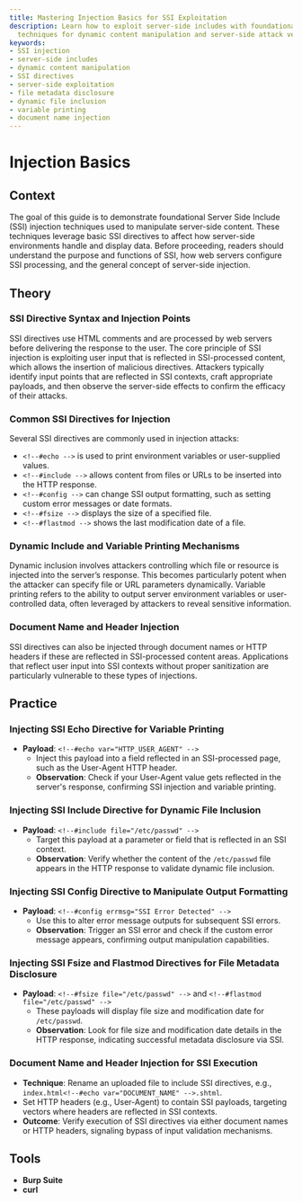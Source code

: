 ```yaml
---
title: Mastering Injection Basics for SSI Exploitation
description: Learn how to exploit server-side includes with foundational SSI injection
  techniques for dynamic content manipulation and server-side attack vectors.
keywords:
- SSI injection
- server-side includes
- dynamic content manipulation
- SSI directives
- server-side exploitation
- file metadata disclosure
- dynamic file inclusion
- variable printing
- document name injection
---
```


# Injection Basics

## Context

The goal of this guide is to demonstrate foundational Server Side Include (SSI) injection techniques used to manipulate server-side content. These techniques leverage basic SSI directives to affect how server-side environments handle and display data. Before proceeding, readers should understand the purpose and functions of SSI, how web servers configure SSI processing, and the general concept of server-side injection.

## Theory

### SSI Directive Syntax and Injection Points

SSI directives use HTML comments and are processed by web servers before delivering the response to the user. The core principle of SSI injection is exploiting user input that is reflected in SSI-processed content, which allows the insertion of malicious directives. Attackers typically identify input points that are reflected in SSI contexts, craft appropriate payloads, and then observe the server-side effects to confirm the efficacy of their attacks.

### Common SSI Directives for Injection

Several SSI directives are commonly used in injection attacks:

- `<!--#echo -->` is used to print environment variables or user-supplied values.
- `<!--#include -->` allows content from files or URLs to be inserted into the HTTP response.
- `<!--#config -->` can change SSI output formatting, such as setting custom error messages or date formats.
- `<!--#fsize -->` displays the size of a specified file.
- `<!--#flastmod -->` shows the last modification date of a file.

### Dynamic Include and Variable Printing Mechanisms

Dynamic inclusion involves attackers controlling which file or resource is injected into the server’s response. This becomes particularly potent when the attacker can specify file or URL parameters dynamically. Variable printing refers to the ability to output server environment variables or user-controlled data, often leveraged by attackers to reveal sensitive information.

### Document Name and Header Injection

SSI directives can also be injected through document names or HTTP headers if these are reflected in SSI-processed content areas. Applications that reflect user input into SSI contexts without proper sanitization are particularly vulnerable to these types of injections.

## Practice

### Injecting SSI Echo Directive for Variable Printing

- **Payload**: `<!--#echo var="HTTP_USER_AGENT" -->`
  - Inject this payload into a field reflected in an SSI-processed page, such as the User-Agent HTTP header.
  - **Observation**: Check if your User-Agent value gets reflected in the server's response, confirming SSI injection and variable printing.

### Injecting SSI Include Directive for Dynamic File Inclusion

- **Payload**: `<!--#include file="/etc/passwd" -->`
  - Target this payload at a parameter or field that is reflected in an SSI context.
  - **Observation**: Verify whether the content of the `/etc/passwd` file appears in the HTTP response to validate dynamic file inclusion.

### Injecting SSI Config Directive to Manipulate Output Formatting

- **Payload**: `<!--#config errmsg="SSI Error Detected" -->`
  - Use this to alter error message outputs for subsequent SSI errors.
  - **Observation**: Trigger an SSI error and check if the custom error message appears, confirming output manipulation capabilities.

### Injecting SSI Fsize and Flastmod Directives for File Metadata Disclosure

- **Payload**: `<!--#fsize file="/etc/passwd" -->` and `<!--#flastmod file="/etc/passwd" -->`
  - These payloads will display file size and modification date for `/etc/passwd`.
  - **Observation**: Look for file size and modification date details in the HTTP response, indicating successful metadata disclosure via SSI.

### Document Name and Header Injection for SSI Execution

- **Technique**: Rename an uploaded file to include SSI directives, e.g., `index.html<!--#echo var="DOCUMENT_NAME" -->.shtml`.
- Set HTTP headers (e.g., User-Agent) to contain SSI payloads, targeting vectors where headers are reflected in SSI contexts.
- **Outcome**: Verify execution of SSI directives via either document names or HTTP headers, signaling bypass of input validation mechanisms.

## Tools

- **Burp Suite**
- **curl**